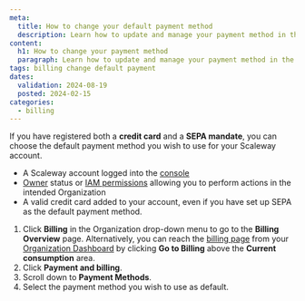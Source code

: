 ```yaml
---
meta:
  title: How to change your default payment method
  description: Learn how to update and manage your payment method in the Scaleway console.
content:
  h1: How to change your payment method
  paragraph: Learn how to update and manage your payment method in the Scaleway console.
tags: billing change default payment
dates:
  validation: 2024-08-19
  posted: 2024-02-15
categories:
  - billing
---
```


If you have registered both a **credit card** and a **SEPA mandate**, you can choose the default payment method you wish to use for your Scaleway account.

<Macro id="requirements" />

- A Scaleway account logged into the [console](https://console.scaleway.com)
- [Owner](/identity-and-access-management/iam/concepts/#owner) status or [IAM permissions](/identity-and-access-management/iam/concepts/#permission) allowing you to perform actions in the intended Organization
- A valid credit card added to your account, even if you have set up SEPA as the default payment method.


1. Click **Billing** in the Organization drop-down menu to go to the **Billing Overview** page.
    <Message type="tip">
      Alternatively, you can reach the [billing page](https://console.scaleway.com/billing/overview) from your [Organization Dashboard](https://console.scaleway.com/organization) by clicking **Go to Billing** above the **Current consumption** area.
    </Message>
2. Click **Payment and billing**.
3. Scroll down to **Payment Methods**.
4. Select the payment method you wish to use as default.